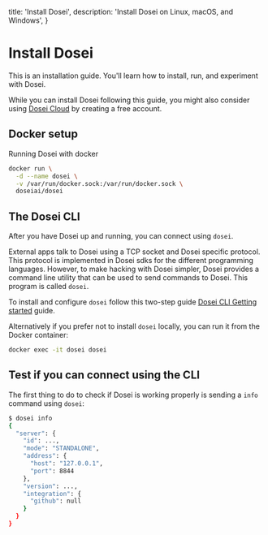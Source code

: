   title: 'Install Dosei',
  description: 'Install Dosei on Linux, macOS, and Windows',
}


# Install Dosei

This is an installation guide. You'll learn how to install, run, and experiment with Dosei.

While you can install Dosei following this guide, you might also consider using [Dosei Cloud](https://dosei.ai) by creating a free account.

## Docker setup

Running Dosei with docker

```bash
docker run \
  -d --name dosei \
  -v /var/run/docker.sock:/var/run/docker.sock \
  doseiai/dosei
```

## The Dosei CLI

After you have Dosei up and running, you can connect using `dosei`.

External apps talk to Dosei using a TCP socket and Dosei specific protocol. This protocol is implemented in Dosei
sdks for the different programming languages.
However, to make hacking with Dosei simpler, Dosei provides a command line utility that can be used to send commands to Dosei.
This program is called `dosei`.

To install and configure `dosei` follow this two-step guide [Dosei CLI Getting started](./cli) guide.

Alternatively if you prefer not to install `dosei` locally, you can run it from the Docker container:

```bash
docker exec -it dosei dosei
```

## Test if you can connect using the CLI

The first thing to do to check if Dosei is working properly is sending a `info` command using `dosei`:

```bash
$ dosei info
{
  "server": {
    "id": ...,
    "mode": "STANDALONE",
    "address": {
      "host": "127.0.0.1",
      "port": 8844
    },
    "version": ...,
    "integration": {
      "github": null
    }
  }
}
```
